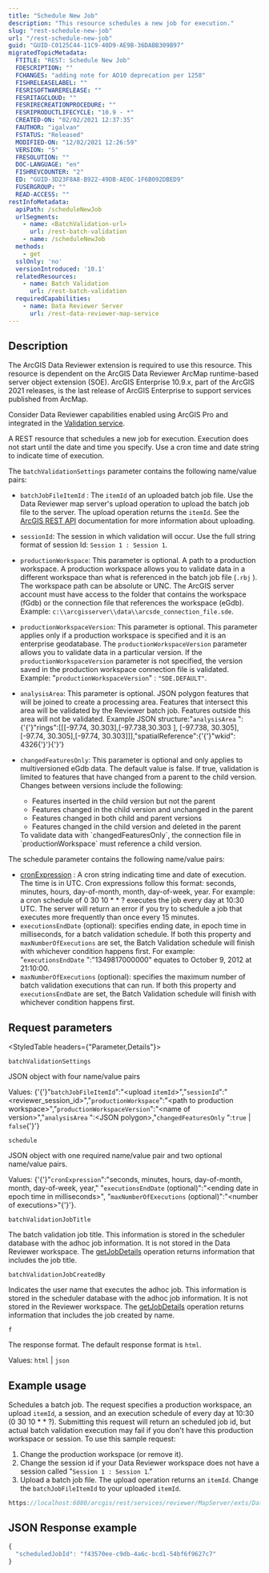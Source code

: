 ```yaml
---
title: "Schedule New Job"
description: "This resource schedules a new job for execution."
slug: "rest-schedule-new-job"
url: "/rest-schedule-new-job"
guid: "GUID-C0125C44-11C9-40D9-AE9B-36DABB309B97"
migratedTopicMetadata:
  FTITLE: "REST: Schedule New Job"
  FDESCRIPTION: ""
  FCHANGES: "adding note for AO10 deprecation per 1258"
  FISHRELEASELABEL: ""
  FESRISOFTWARERELEASE: ""
  FESRITAGCLOUD: ""
  FESRIRECREATIONPROCEDURE: ""
  FESRIPRODUCTLIFECYCLE: "10.9 - *"
  CREATED-ON: "02/02/2021 12:37:35"
  FAUTHOR: "igalvan"
  FSTATUS: "Released"
  MODIFIED-ON: "12/02/2021 12:26:59"
  VERSION: "5"
  FRESOLUTION: ""
  DOC-LANGUAGE: "en"
  FISHREVCOUNTER: "2"
  ED: "GUID-3D23F8A8-B922-49DB-AE0C-1F6B092DBED9"
  FUSERGROUP: ""
  READ-ACCESS: ""
restInfoMetadata:
  apiPath: /scheduleNewJob
  urlSegments:
    - name: <BatchValidation-url>
      url: /rest-batch-validation
    - name: /scheduleNewJob
  methods:
    - get
  sslOnly: 'no'
  versionIntroduced: '10.1'
  relatedResources:
    - name: Batch Validation
      url: /rest-batch-validation
  requiredCapabilities:
    - name: Data Reviewer Server
      url: /rest-data-reviewer-map-service
---
```



## Description

<Note>
The ArcGIS Data Reviewer extension is required to use this resource.
</Note>

<Note>
This resource is dependent on the ArcGIS Data Reviewer ArcMap runtime-based server object extension (SOE). ArcGIS Enterprise 10.9.x, part of the ArcGIS 2021 releases, is the last release of ArcGIS Enterprise to support services published from ArcMap.

Consider Data Reviewer capabilities enabled using ArcGIS Pro and integrated in the [Validation service](/validation-server).
</Note>

A REST resource that schedules a new job for execution. Execution does not start until the date and time you specify. Use a cron time and date string to indicate time of execution.

The `batchValidationSettings` parameter contains the following name/value pairs:

-   `batchJobFileItemId` : The `itemId` of an uploaded batch job file. Use the Data Reviewer map server's upload operation to upload the batch job file to the server. The upload operation returns the `itemId`. See the [ArcGIS REST API](http://links.esri.com/arcgis-rest-api) documentation for more information about uploading. 
-   `sessionId`: The session in which validation will occur. Use the full string format of session Id: `Session 1 : Session 1`. 
-   `productionWorkspace`: This parameter is optional. A path to a production workspace. A production workspace allows you to validate data in a different workspace than what is referenced in the batch job file (`.rbj` ). The workspace path can be absolute or UNC. The ArcGIS server account must have access to the folder that contains the workspace (fGdb) or the connection file that references the workspace (eGdb). Example: `c:\\arcgisserver\\data\\arcsde_connection_file.sde`.
-   `productionWorkspaceVersion`: This parameter is optional. This parameter applies only if a production workspace is specified and it is an enterprise geodatabase. The `productionWorkspaceVersion` parameter allows you to validate data in a particular version. If the `productionWorkspaceVersion`  parameter is not specified, the version saved in the production workspace connection file is validated. Example: "`productionWorkspaceVersion`" : `"SDE.DEFAULT"`.
-   `analysisArea`: This parameter is optional. JSON polygon features that will be joined to create a processing area. Features that intersect this area will be validated by the Reviewer batch job. Features outside this area will not be validated. Example JSON structure:"`analysisArea` ": {'{'}"rings":\[\[\[-97.74, 30.303],\[-97.738,30.303 ], \[-97.738, 30.305],\[-97.74, 30.305],\[-97.74, 30.303]]],"spatialReference":{'{'}"wkid": 4326{'}'}{'}'}
-   `changedFeaturesOnly`: This parameter is optional and only applies to multiversioned eGdb data. The default value is false. If true, validation is limited to features that have changed from a parent to the child version. Changes between versions include the following: 

    -   Features inserted in the child version but not the parent 
    -   Features changed in the child version and unchanged in the parent 
    -   Features changed in both child and parent versions
    -   Features changed in the child version and deleted in the parent 

    <Note>
    To validate data with `changedFeaturesOnly`, the connection file in `productionWorkspace` must reference a child version. 
    </Note>

The schedule parameter contains the following name/value pairs: 

-   [cronExpression](http://www.quartz-scheduler.org/documentation/quartz-2.2.2/tutorials/tutorial-lesson-06.html) : A cron string indicating time and date of execution. The time is in UTC. Cron expressions follow this format: seconds, minutes, hours, day-of-month, month, day-of-week, year. For example: a cron schedule of 0 30 10 \* \* ? executes the job every day at 10:30 UTC. The server will return an error if you try to schedule a job that executes more frequently than once every 15 minutes. 
-   `executionsEndDate` (optional): specifies ending date, in epoch time in milliseconds, for a batch validation schedule. If both this property and `maxNumberOfExecutions` are set, the Batch Validation schedule will finish with whichever condition happens first. For example: "`executionsEndDate` ":"1349817000000" equates to October 9, 2012 at 21:10:00. 
-   `maxNumberOfExecutions` (optional): specifies the maximum number of batch validation executions that can run. If both this property and `executionsEndDate` are set, the Batch Validation schedule will finish with whichever condition happens first. 

##  Request parameters 

<StyledTable headers={"Parameter,Details"}>

<StyledTableRow>

<StyledTableCell cellStyle="markdown">

`batchValidationSettings` 

</StyledTableCell>

<StyledTableCell cellStyle="markdown">

JSON object with four name/value pairs

Values: {'{'}"`batchJobFileItemId`":"&lt;upload `itemId`>","`sessionId`":"&lt;reviewer_session_id>","`productionWorkspace`":"&lt;path to production workspace>","`productionWorkspaceVersion`":"&lt;name of version>","`analysisArea` ":&lt;JSON polygon>,"`changedFeaturesOnly` ":`true` | `false`{'}'} 

</StyledTableCell>

</StyledTableRow>

<StyledTableRow>

<StyledTableCell cellStyle="markdown">

`schedule` 

</StyledTableCell>

<StyledTableCell cellStyle="markdown">

JSON object with one required name/value pair and two optional name/value pairs.

Values: {'{'}"`cronExpression`":"seconds, minutes, hours, day-of-month, month, day-of-week, year," "`executionsEndDate` (optional)":"&lt;ending date in epoch time in milliseconds>", "`maxNumberOfExecutions` (optional)":"&lt;number of executions>"{'}'}. 

</StyledTableCell>

</StyledTableRow>

<StyledTableRow>

<StyledTableCell cellStyle="markdown">

`batchValidationJobTitle` 

</StyledTableCell>

<StyledTableCell cellStyle="markdown">

The batch validation job title. This information is stored in the scheduler database with the adhoc job information. It is not stored in the Data Reviewer workspace. The [getJobDetails](/rest-get-job-details) operation returns information that includes the job title. 

</StyledTableCell>

</StyledTableRow>

<StyledTableRow>

<StyledTableCell cellStyle="markdown">

`batchValidationJobCreatedBy` 

</StyledTableCell>

<StyledTableCell cellStyle="markdown">

Indicates the user name that executes the adhoc job. This information is stored in the scheduler database with the adhoc job information. It is not stored in the Reviewer workspace. The [getJobDetails](/rest-get-job-details) operation returns information that includes the job created by name. 

</StyledTableCell>

</StyledTableRow>

<StyledTableRow>

<StyledTableCell cellStyle="markdown">

`f` 

</StyledTableCell>

<StyledTableCell cellStyle="markdown">

The response format. The default response format is `html`.

Values: `html` | `json` 

</StyledTableCell>

</StyledTableRow>

</StyledTable>

## Example usage

Schedules a batch job. The request specifies a production workspace, an upload `itemId`, a session, and an execution schedule of every day at 10:30 (0 30 10 \* \* ?). Submitting this request will return an scheduled job id, but actual batch validation execution may fail if you don't have this production workspace or session. To use this sample request: 

1.  Change the production workspace (or remove it). 
2.  Change the session id if your Data Reviewer workspace does not have a session called "`Session 1 : Session 1`." 
3.  Upload a batch job file. The upload operation returns an `itemId`. Change the `batchJobFileItemId` to your uploaded `itemId`. 

```javascript
https://localhost:6080/arcgis/rest/services/reviewer/MapServer/exts/DataReviewerServer/BatchValidation/scheduleNewJob?batchValidationSettings={"batchJobFileItemId":"ifff042a8-cbc5-43e7-b1ad-1a4edd593c0e","sessionId":"Session 1 : Session 1","productionWorkspace":"c:\\data\\LocalGovernment.gdb"}&schedule={"cronExpression":"0 30 10 * * ?"}&batchValidationJobTitle=&batchValidationJobCreatedBy=&f=pjson 
```

## JSON Response example

```javascript
{
  "scheduledJobId": "f43570ee-c9db-4a6c-bcd1-54bf6f9627c7"
}
```